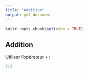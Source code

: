 ```yaml
---
title: "Addition"
output: pdf_document
---
```


```r
knitr::opts_chunk$set(echo = TRUE)
```

## Addition
Utiliser l'opérateur `+` :

```r
2+2
```
